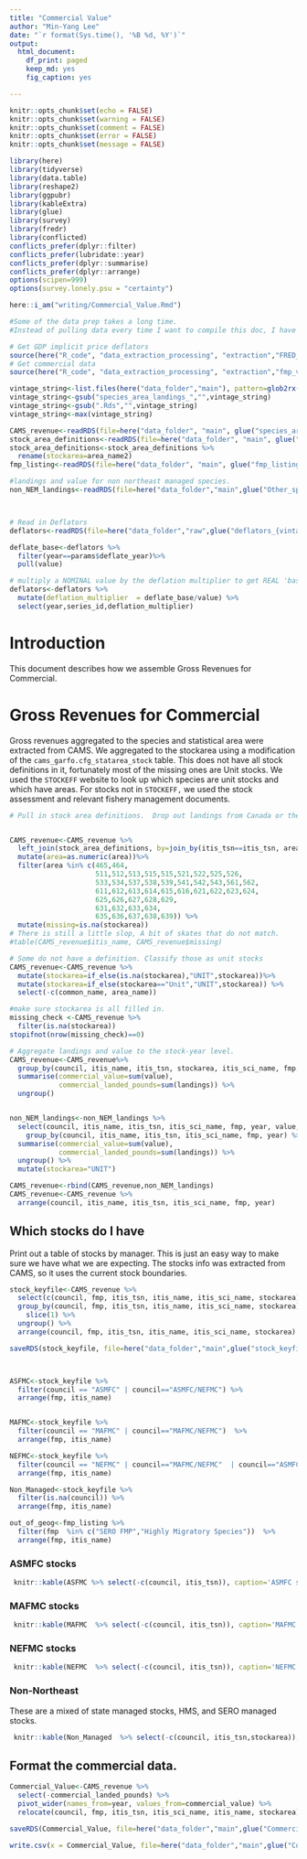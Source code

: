```yaml
---
title: "Commercial Value"
author: "Min-Yang Lee"
date: "`r format(Sys.time(), '%B %d, %Y')`" 
output:
  html_document:
    df_print: paged
    keep_md: yes
    fig_caption: yes

---
```


```r
knitr::opts_chunk$set(echo = FALSE)
knitr::opts_chunk$set(warning = FALSE)
knitr::opts_chunk$set(comment = FALSE)
knitr::opts_chunk$set(error = FALSE)
knitr::opts_chunk$set(message = FALSE)

library(here)
library(tidyverse)
library(data.table)
library(reshape2)
library(ggpubr)
library(kableExtra)
library(glue)
library(survey)
library(fredr)
library(conflicted)
conflicts_prefer(dplyr::filter)
conflicts_prefer(lubridate::year)
conflicts_prefer(dplyr::summarise)
conflicts_prefer(dplyr::arrange)
options(scipen=999)
options(survey.lonely.psu = "certainty")

here::i_am("writing/Commercial_Value.Rmd")


```

```r

#Some of the data prep takes a long time. 
#Instead of pulling data every time I want to compile this doc, I have split off the code to do so into the following pieces.

# Get GDP implicit price deflators
source(here("R_code", "data_extraction_processing", "extraction","FRED_extraction.R"))
# Get commercial data
source(here("R_code", "data_extraction_processing", "extraction","fmp_value_datapull.R"))

```

```r
vintage_string<-list.files(here("data_folder","main"), pattern=glob2rx("species_area_landings_*Rds"))
vintage_string<-gsub("species_area_landings_","",vintage_string)
vintage_string<-gsub(".Rds","",vintage_string)
vintage_string<-max(vintage_string)

CAMS_revenue<-readRDS(file=here("data_folder", "main", glue("species_area_landings_{vintage_string}.Rds")))
stock_area_definitions<-readRDS(file=here("data_folder", "main", glue("stock_area_definitions_{vintage_string}.Rds")))
stock_area_definitions<-stock_area_definitions %>%
  rename(stockarea=area_name2)
fmp_listing<-readRDS(file=here("data_folder", "main", glue("fmp_listing_{vintage_string}.Rds")))

#landings and value for non northeast managed species.
non_NEM_landings<-readRDS(file=here("data_folder","main",glue("Other_species_landings_{vintage_string}.Rds")))



# Read in Deflators
deflators<-readRDS(file=here("data_folder","raw",glue("deflators_{vintage_string}.Rds")))
```

```r

deflate_base<-deflators %>%
  filter(year==params$deflate_year)%>%
  pull(value)

# multiply a NOMINAL value by the deflation multiplier to get REAL 'base-year' dollars
deflators<-deflators %>%
  mutate(deflation_multiplier  = deflate_base/value) %>%
  select(year,series_id,deflation_multiplier)

```

# Introduction

This document describes how we assemble Gross Revenues for Commercial.

# Gross Revenues for Commercial

Gross revenues aggregated to the species and statistical area were extracted from CAMS.  We aggregated to the stockarea using a modification of the ``cams_garfo.cfg_statarea_stock`` table.  This does not have all stock definitions in it, fortunately most of the missing ones are Unit stocks.  We used the ``STOCKEFF`` website to look up which species are unit stocks and which have areas.  For stocks not in ``STOCKEFF,`` we used the stock assessment and relevant fishery management documents.

```r

# Pull in stock area definitions.  Drop out landings from Canada or the 700s.


CAMS_revenue<-CAMS_revenue %>%
  left_join(stock_area_definitions, by=join_by(itis_tsn==itis_tsn, area==area))%>%
  mutate(area=as.numeric(area))%>%
  filter(area %in% c(465,464,
                     511,512,513,515,515,521,522,525,526,
                     533,534,537,538,539,541,542,543,561,562,
                     611,612,613,614,615,616,621,622,623,624,
                     625,626,627,628,629,
                     631,632,633,634,
                     635,636,637,638,639)) %>%
  mutate(missing=is.na(stockarea))
# There is still a little slop, A bit of skates that do not match. 
#table(CAMS_revenue$itis_name, CAMS_revenue$missing)

# Some do not have a definition. Classify those as unit stocks
CAMS_revenue<-CAMS_revenue %>%
  mutate(stockarea=if_else(is.na(stockarea),"UNIT",stockarea))%>%
  mutate(stockarea=if_else(stockarea=="Unit","UNIT",stockarea)) %>%
  select(-c(common_name, area_name))

#make sure stockarea is all filled in.
missing_check <-CAMS_revenue %>%
  filter(is.na(stockarea))
stopifnot(nrow(missing_check)==0)

# Aggregate landings and value to the stock-year level.
CAMS_revenue<-CAMS_revenue%>%
  group_by(council, itis_name, itis_tsn, stockarea, itis_sci_name, fmp, year) %>%
  summarise(commercial_value=sum(value),
            commercial_landed_pounds=sum(landings)) %>%
  ungroup()


non_NEM_landings<-non_NEM_landings %>%
  select(council, itis_name, itis_tsn, itis_sci_name, fmp, year, value, landings) %>%
    group_by(council, itis_name, itis_tsn, itis_sci_name, fmp, year) %>%
  summarise(commercial_value=sum(value),
            commercial_landed_pounds=sum(landings)) %>%
  ungroup() %>%
  mutate(stockarea="UNIT")

CAMS_revenue<-rbind(CAMS_revenue,non_NEM_landings)
CAMS_revenue<-CAMS_revenue %>%
  arrange(council, itis_name, itis_tsn, itis_sci_name, fmp, year)


```

## Which stocks do I have

Print out a table of stocks by manager. This is just an easy way to make sure we have what we are expecting.  The stocks info was extracted from CAMS, so it uses the current stock boundaries. 


```r
stock_keyfile<-CAMS_revenue %>%
  select(c(council, fmp, itis_tsn, itis_name, itis_sci_name, stockarea)) %>%
  group_by(council, fmp, itis_tsn, itis_name, itis_sci_name, stockarea) %>% 
    slice(1) %>%
  ungroup() %>%
  arrange(council, fmp, itis_tsn, itis_name, itis_sci_name, stockarea)

saveRDS(stock_keyfile, file=here("data_folder","main",glue("stock_keyfile_{vintage_string}.Rds")))



ASFMC<-stock_keyfile %>%
  filter(council == "ASMFC" | council=="ASMFC/NEFMC") %>% 
  arrange(fmp, itis_name)


MAFMC<-stock_keyfile %>%
  filter(council == "MAFMC" | council=="MAFMC/NEFMC")  %>% 
  arrange(fmp, itis_name)

NEFMC<-stock_keyfile %>%
  filter(council == "NEFMC" | council=="MAFMC/NEFMC"  | council=="ASMFC/NEFMC") %>% 
  arrange(fmp, itis_name)

Non_Managed<-stock_keyfile %>%
  filter(is.na(council)) %>% 
  arrange(fmp, itis_name)

out_of_geog<-fmp_listing %>%
  filter(fmp  %in% c("SERO FMP","Highly Migratory Species"))  %>% 
  arrange(fmp, itis_name)
```

### ASMFC stocks

```r
 knitr::kable(ASFMC %>% select(-c(council, itis_tsn)), caption='ASMFC stocks',format.args = list(big.mark = ","), digits=1, align=c("l", "l","l","r") ) 

```
### MAFMC stocks

```r
 knitr::kable(MAFMC  %>% select(-c(council, itis_tsn)), caption='MAFMC stocks',format.args = list(big.mark = ","), digits=1, align=c("l", "l","l","r") ) 

```

### NEFMC stocks


```r

 knitr::kable(NEFMC  %>% select(-c(council, itis_tsn)), caption='NEFMC stocks',format.args = list(big.mark = ","), digits=1, align=c("l", "l","l","r") ) 

```


### Non-Northeast

These are a mixed of state managed stocks, HMS, and SERO managed stocks.


```r
 knitr::kable(Non_Managed  %>% select(-c(council, itis_tsn,stockarea)), caption='Non-Northest Region stocks',format.args = list(big.mark = ","), digits=1, align=c("l", "l","l","r") ) 

```

## Format the commercial data.

```r
Commercial_Value<-CAMS_revenue %>%
  select(-commercial_landed_pounds) %>%
  pivot_wider(names_from=year, values_from=commercial_value) %>%
  relocate(council, fmp, itis_tsn, itis_sci_name, itis_name, stockarea)

saveRDS(Commercial_Value, file=here("data_folder","main",glue("Commercial_Value_{vintage_string}.Rds")))

write.csv(x = Commercial_Value, file=here("data_folder","main",glue("Commercial_Value_{vintage_string}.csv")))

```




